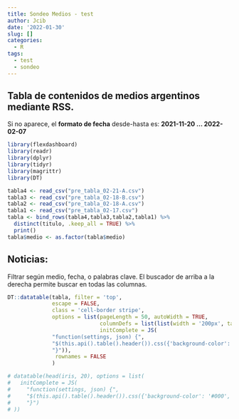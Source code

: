 ```yaml
---
title: Sondeo Medios - test
author: Jcib
date: '2022-01-30'
slug: []
categories:
  - R
tags:
  - test
  - sondeo
---
```


Tabla de contenidos de medios argentinos mediante RSS.
---

Si no aparece, el **formato de fecha** desde-hasta es: **2021-11-20 ... 2022-02-07**

```r
library(flexdashboard)
library(readr)
library(dplyr)
library(tidyr)
library(magrittr)
library(DT)
```

```r
tabla4 <- read_csv("pre_tabla_02-21-A.csv")
tabla3 <- read_csv("pre_tabla_02-18-B.csv")
tabla2 <- read_csv("pre_tabla_02-18-A.csv")
tabla1 <- read_csv("pre_tabla_02-17.csv")
tabla <- bind_rows(tabla4,tabla3,tabla2,tabla1) %>% 
  distinct(titulo, .keep_all = TRUE) %>% 
  print()
tabla$medio <- as.factor(tabla$medio)
```

## Noticias:

Filtrar según medio, fecha, o palabras clave. El buscador de arriba a la derecha permite buscar en todas las columnas.

```r

DT::datatable(tabla, filter = 'top', 
              escape = FALSE, 
              class = 'cell-border stripe',
              options = list(pageLength = 50, autoWidth = TRUE,
                             columnDefs = list(list(width = '200px', targets = 3)),
                             initComplete = JS(
              "function(settings, json) {",
              "$(this.api().table().header()).css({'background-color': '#000', 'color': '#fff'});",
              "}")),
               rownames = FALSE
              )

# datatable(head(iris, 20), options = list(
#   initComplete = JS(
#     "function(settings, json) {",
#     "$(this.api().table().header()).css({'background-color': '#000', 'color': '#fff'});",
#     "}")
# ))
```
